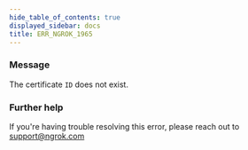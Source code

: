 ```yaml
---
hide_table_of_contents: true
displayed_sidebar: docs
title: ERR_NGROK_1965
---
```


### Message

The certificate `ID` does not exist.

<ErrorDetails />

### Further help

If you're having trouble resolving this error, please reach out to [support@ngrok.com](mailto:support@ngrok.com?subject=Help%20with%20ERR_NGROK_1965)
